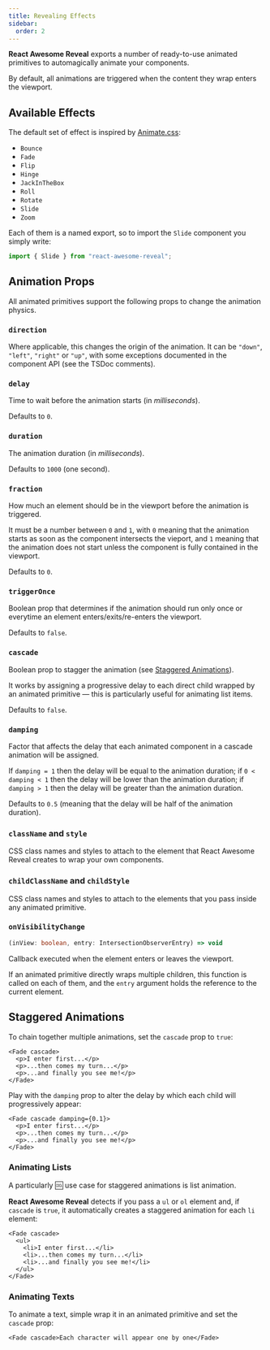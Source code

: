 ```yaml
---
title: Revealing Effects
sidebar:
  order: 2
---
```


**React Awesome Reveal** exports a number of ready-to-use animated primitives to automagically animate your components.

By default, all animations are triggered when the content they wrap enters the viewport.

## Available Effects

The default set of effect is inspired by [Animate.css](https://animate.style):

- `Bounce`
- `Fade`
- `Flip`
- `Hinge`
- `JackInTheBox`
- `Roll`
- `Rotate`
- `Slide`
- `Zoom`

Each of them is a named export, so to import the `Slide` component you simply write:

```ts
import { Slide } from "react-awesome-reveal";
```

## Animation Props

All animated primitives support the following props to change the animation physics.

### `direction`

Where applicable, this changes the origin of the animation. It can be `"down"`, `"left"`, `"right"` or `"up"`, with some exceptions documented in the component API (see the TSDoc comments).

### `delay`

Time to wait before the animation starts (in _milliseconds_).

Defaults to `0`.

### `duration`

The animation duration (in _milliseconds_).

Defaults to `1000` (one second).

### `fraction`

How much an element should be in the viewport before the animation is triggered.

It must be a number between `0` and `1`, with `0` meaning that the animation starts as soon as the component intersects the vieport, and `1` meaning that the animation does not start unless the component is fully contained in the viewport.

Defaults to `0`.

### `triggerOnce`

Boolean prop that determines if the animation should run only once or everytime an element enters/exits/re-enters the viewport.

Defaults to `false`.

### `cascade`

Boolean prop to stagger the animation (see [Staggered Animations](#staggered-animations)).

It works by assigning a progressive delay to each direct child wrapped by an animated primitive &mdash; this is particularly useful for animating list items.

Defaults to `false`.

### `damping`

Factor that affects the delay that each animated component in a cascade animation will be assigned.

If `damping = 1` then the delay will be equal to the animation duration; if `0 < damping < 1` then the delay will be lower than the animation duration; if `damping > 1` then the delay will be greater than the animation duration.

Defaults to `0.5` (meaning that the delay will be half of the animation duration).

### `className` and `style`

CSS class names and styles to attach to the element that React Awesome Reveal creates to wrap your own components.

### `childClassName` and `childStyle`

CSS class names and styles to attach to the elements that you pass inside any animated primitive.

### `onVisibilityChange`

```ts
(inView: boolean, entry: IntersectionObserverEntry) => void
```

Callback executed when the element enters or leaves the viewport.

If an animated primitive directly wraps multiple children, this function is called on each of them, and the `entry` argument holds the reference to the current element.

## Staggered Animations

To chain together multiple animations, set the `cascade` prop to `true`:

```tsx
<Fade cascade>
  <p>I enter first...</p>
  <p>...then comes my turn...</p>
  <p>...and finally you see me!</p>
</Fade>
```

Play with the `damping` prop to alter the delay by which each child will progressively appear:

```tsx
<Fade cascade damping={0.1}>
  <p>I enter first...</p>
  <p>...then comes my turn...</p>
  <p>...and finally you see me!</p>
</Fade>
```

### Animating Lists

A particularly :cool: use case for staggered animations is list animation.

**React Awesome Reveal** detects if you pass a `ul` or `ol` element and, if `cascade` is `true`, it automatically creates a staggered animation for each `li` element:

```tsx
<Fade cascade>
  <ul>
    <li>I enter first...</li>
    <li>...then comes my turn...</li>
    <li>...and finally you see me!</li>
  </ul>
</Fade>
```

### Animating Texts

To animate a text, simple wrap it in an animated primitive and set the `cascade` prop:

```tsx
<Fade cascade>Each character will appear one by one</Fade>
```

